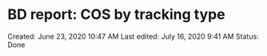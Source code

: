 # BD report: COS by tracking type

Created: June 23, 2020 10:47 AM
Last edited: July 16, 2020 9:41 AM
Status: Done
